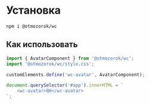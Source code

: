 
<Meta title="Install And Using" />

# Установка

```shell
npm i @otmozorok/wc
```

## Как использовать

```js
import { AvatarComponent } from '@otmozorok/wc';
import '@otmozorok/wc/style.css';

customElements.define('wc-avatar', AvatarComponent);

document.querySelector('#app').innerHTML = `
    <wc-avatar>BH</wc-avatar>
`;
```
